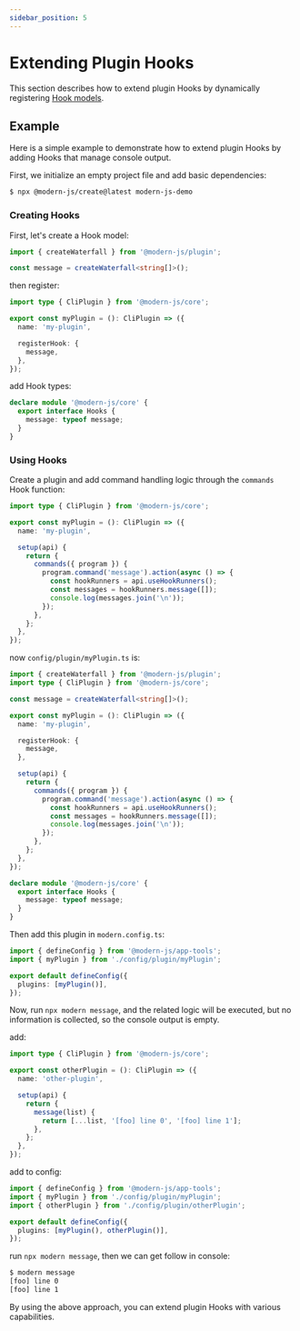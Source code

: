 ```yaml
---
sidebar_position: 5
---
```


# Extending Plugin Hooks

This section describes how to extend plugin Hooks by dynamically registering [Hook models](/plugin/plugin-system/hook).

## Example

Here is a simple example to demonstrate how to extend plugin Hooks by adding Hooks that manage console output.

First, we initialize an empty project file and add basic dependencies:

```bash
$ npx @modern-js/create@latest modern-js-demo
```

### Creating Hooks

First, let's create a Hook model:

```ts title=config/plugin/myPlugin.ts
import { createWaterfall } from '@modern-js/plugin';

const message = createWaterfall<string[]>();
```

then register:

```ts title=config/plugin/myPlugin.ts
import type { CliPlugin } from '@modern-js/core';

export const myPlugin = (): CliPlugin => ({
  name: 'my-plugin',

  registerHook: {
    message,
  },
});
```

add Hook types:

```ts title=config/plugin/myPlugin.ts
declare module '@modern-js/core' {
  export interface Hooks {
    message: typeof message;
  }
}
```

### Using Hooks

Create a plugin and add command handling logic through the `commands` Hook function:

```ts title=config/plugin/myPlugin.ts
import type { CliPlugin } from '@modern-js/core';

export const myPlugin = (): CliPlugin => ({
  name: 'my-plugin',

  setup(api) {
    return {
      commands({ program }) {
        program.command('message').action(async () => {
          const hookRunners = api.useHookRunners();
          const messages = hookRunners.message([]);
          console.log(messages.join('\n'));
        });
      },
    };
  },
});
```

now `config/plugin/myPlugin.ts` is:

```ts title=config/plugin/myPlugin.ts
import { createWaterfall } from '@modern-js/plugin';
import type { CliPlugin } from '@modern-js/core';

const message = createWaterfall<string[]>();

export const myPlugin = (): CliPlugin => ({
  name: 'my-plugin',

  registerHook: {
    message,
  },

  setup(api) {
    return {
      commands({ program }) {
        program.command('message').action(async () => {
          const hookRunners = api.useHookRunners();
          const messages = hookRunners.message([]);
          console.log(messages.join('\n'));
        });
      },
    };
  },
});

declare module '@modern-js/core' {
  export interface Hooks {
    message: typeof message;
  }
}
```

Then add this plugin in `modern.config.ts`:

```ts title="modern.config.ts"
import { defineConfig } from '@modern-js/app-tools';
import { myPlugin } from './config/plugin/myPlugin';

export default defineConfig({
  plugins: [myPlugin()],
});
```

Now, run `npx modern message`, and the related logic will be executed, but no information is collected, so the console output is empty.

add:

```ts title=config/plugin/otherPlugin.ts
import type { CliPlugin } from '@modern-js/core';

export const otherPlugin = (): CliPlugin => ({
  name: 'other-plugin',

  setup(api) {
    return {
      message(list) {
        return [...list, '[foo] line 0', '[foo] line 1'];
      },
    };
  },
});
```

add to config:

```ts title="modern.config.ts"
import { defineConfig } from '@modern-js/app-tools';
import { myPlugin } from './config/plugin/myPlugin';
import { otherPlugin } from './config/plugin/otherPlugin';

export default defineConfig({
  plugins: [myPlugin(), otherPlugin()],
});
```

run `npx modern message`, then we can get follow in console:

```bash
$ modern message
[foo] line 0
[foo] line 1
```

By using the above approach, you can extend plugin Hooks with various capabilities.
